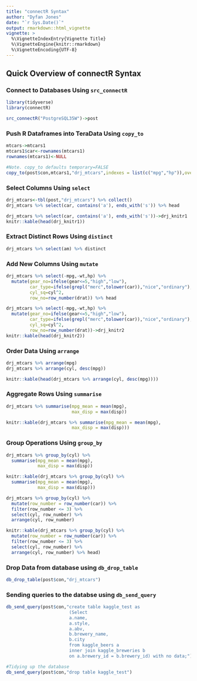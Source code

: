 ```yaml
---
title: "connectR Syntax"
author: "Dyfan Jones"
date: "`r Sys.Date()`"
output: rmarkdown::html_vignette
vignette: >
  %\VignetteIndexEntry{Vignette Title}
  %\VignetteEngine{knitr::rmarkdown}
  %\VignetteEncoding{UTF-8}
---
```


## Quick Overview of connectR Syntax
### Connect to Databases Using `src_connectR`
```r
library(tidyverse)
library(connectR)

src_connectR("PostgreSQL35W")->post
```

### Push R Dataframes into TeraData Using `copy_to`
```r
mtcars->mtcars1
mtcars1$car<-rownames(mtcars1)
rownames(mtcars1)<-NULL

#Note. copy_to defaults temporary=FALSE
copy_to(post$con,mtcars1,"drj_mtcars",indexes = list(c("mpg","hp")),overwrite=T)
```

### Select Columns Using `select`
```r
drj_mtcars<-tbl(post,"drj_mtcars") %>% collect() 
drj_mtcars %>% select(car, contains('a'), ends_with('s')) %>% head
```
```r
drj_mtcars %>% select(car, contains('a'), ends_with('s'))->drj_knitr1
knitr::kable(head(drj_knitr1))
```

### Extract Distinct Rows Using `distinct`
```r
drj_mtcars %>% select(am) %>% distinct
```

### Add New Columns Using `mutate` 
```r
drj_mtcars %>% select(-mpg,-wt,hp) %>% 
  mutate(gear_no=ifelse(gear<=5,"high","low"),
         car_type=ifelse(grepl("merc",tolower(car)),"nice","ordinary"),
         cyl_sq=cyl^2,
         row_no=row_number(drat)) %>% head
```
```r
drj_mtcars %>% select(-mpg,-wt,hp) %>% 
  mutate(gear_no=ifelse(gear<=5,"high","low"),
         car_type=ifelse(grepl("merc",tolower(car)),"nice","ordinary"),
         cyl_sq=cyl^2,
         row_no=row_number(drat))->drj_knitr2
knitr::kable(head(drj_knitr2))
```

### Order Data Using `arrange` 
```r
drj_mtcars %>% arrange(mpg)
drj_mtcars %>% arrange(cyl, desc(mpg))
```
```r
knitr::kable(head(drj_mtcars %>% arrange(cyl, desc(mpg))))
```

### Aggregate Rows Using `summarise` 
```r
drj_mtcars %>% summarise(mpg_mean = mean(mpg),
                         max_disp = max(disp))
```
```r
knitr::kable(drj_mtcars %>% summarise(mpg_mean = mean(mpg),
                         max_disp = max(disp)))
```

### Group Operations Using `group_by` 
```r
drj_mtcars %>% group_by(cyl) %>%
  summarise(mpg_mean = mean(mpg),
            max_disp = max(disp))
```
```r
knitr::kable(drj_mtcars %>% group_by(cyl) %>%
  summarise(mpg_mean = mean(mpg),
            max_disp = max(disp)))
```
```r

drj_mtcars %>% group_by(cyl) %>% 
  mutate(row_number = row_number(car)) %>% 
  filter(row_number <= 3) %>% 
  select(cyl, row_number) %>% 
  arrange(cyl, row_number)
```
```r
knitr::kable(drj_mtcars %>% group_by(cyl) %>% 
  mutate(row_number = row_number(car)) %>% 
  filter(row_number <= 3) %>% 
  select(cyl, row_number) %>% 
  arrange(cyl, row_number) %>% head)
```

### Drop Data from database using `db_drop_table`
```r
db_drop_table(post$con,"drj_mtcars")
```

### Sending queries to the databse using `db_send_query`
```r
db_send_query(post$con,"create table kaggle_test as
                        (Select
                        a.name,
                        a.style,
                        a.abv,
                        b.brewery_name,
                        b.city
                        from kaggle_beers a
                        inner join kaggle_breweries b
                        on a.brewery_id = b.brewery_id) with no data;")

#Tidying up the database
db_send_query(post$con,"drop table kaggle_test")
```

